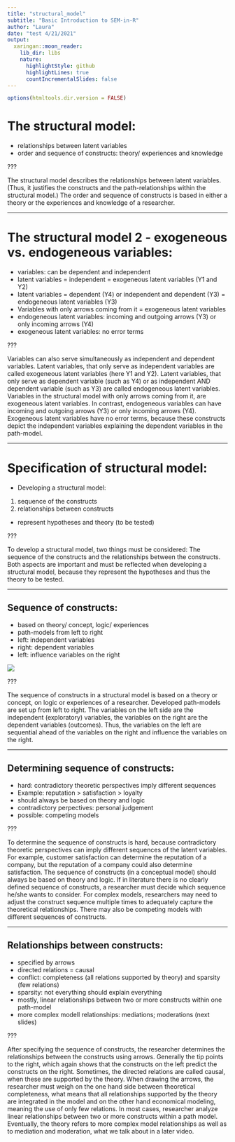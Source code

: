 ```yaml
---
title: "structural_model"
subtitle: "Basic Introduction to SEM-in-R"
author: "Laura"
date: "test 4/21/2021"
output:
  xaringan::moon_reader:
    lib_dir: libs
    nature:
      highlightStyle: github
      highlightLines: true
      countIncrementalSlides: false
---
```



```r
options(htmltools.dir.version = FALSE)
```

# The structural model:

* relationships between latent variables
* order and sequence of constructs: theory/ experiences and knowledge

???

The structural model describes the relationships between latent variables. 
(Thus, it justifies the constructs and the path-relationships within the structural model.)
The order and sequence of constructs is based in either a theory or the experiences and knowledge of a researcher.


---

# The structural model 2 - exogeneous vs. endogeneous variables:

* variables: can be dependent and independent
* latent variables = independent = exogeneous latent variables (Y1 and Y2)
* latent variables = dependent (Y4) or independent and dependent (Y3) = endogeneous latent variables (Y3)
* Variables with only arrows coming from it = exogeneous latent variables
* endogeneous latent variables: incoming and outgoing arrows (Y3) or only incoming arrows (Y4) 
* exogeneous latent variables: no error terms 

???

Variables can also serve simultaneously as independent and dependent variables.
Latent variables, that only serve as independent variables are called exogeneous latent variables (here Y1 and Y2).
Latent variables, that only serve as dependent variable (such as Y4) or as independent AND dependent variable (such as Y3) are called endogeneous latent variables.
Variables in the structural model with only arrows coming from it, are exogeneous latent variables.
In contrast, endogeneous variables can have incoming and outgoing arrows (Y3) or only incoming arrows (Y4).
Exogeneous latent variables have no error terms, because these constructs depict the independent variables explaining the dependent variables in the path-model. 

---

# Specification of structural model:
* Developing a structural model:
 1. sequence of the constructs
 2. relationships between constructs
 * represent hypotheses and theory (to be tested) 
 
???

To develop a structural model, two things must be considered: The sequence of the constructs and the relationships between the constructs.
Both aspects are important and must be reflected when developing a structural model, because they represent the hypotheses and thus the theory to be tested. 

---

## Sequence of constructs:
* based on theory/ concept, logic/ experiences
* path-models from left to right
 * left: independent variables
 * right: dependent variables
 * left: influence variables on the right

![](Figures/Path-model.png)

???

The sequence of constructs in a structural model is based on a theory or concept, on logic or experiences of a researcher. 
Developed path-models are set up from left to right. 
The variables on the left side are the independent (exploratory) variables, the variables on the right are the dependent variables (outcomes).
Thus, the variables on the left are sequential ahead of the variables on the right and influence the variables on the right. 



---

## Determining sequence of constructs:
* hard: contradictory theoretic perspectives imply different sequences 
 * Example: reputation > satisfaction > loyalty
* should always be based on theory and logic
* contradictory perpectives: personal judgement 
* possible: competing models

???

To determine the sequence of constructs is hard, because contradictory theoretic perspectives can imply different sequences of the latent variables.
For example, customer satisfaction can determine the reputation of a company, but the reputation of a company could also determine satisfaction.
The sequence of constructs (in a conceptual model) should always be based on theory and logic. 
If in literature there is no clearly defined sequence of constructs, a researcher must decide which sequence he/she wants to consider. 
For complex models, researchers may need to adjust the construct sequence multiple times to adequately capture the theoretical relationships. 
There may also be competing models with different sequences of constructs. 

---

## Relationships between constructs:
* specified by arrows
* directed relations = causal
* conflict: completeness (all relations supported by theory) and sparsity (few relations)
* sparsity: not everything should explain everything
* mostly, linear relationships between two or more constructs within one path-model
* more complex modell relationships: mediations; moderations (next slides)

???

After specifying the sequence of constructs, the researcher determines the relationships between the constructs using arrows. 
Generally the tip points to the right, which again shows that the constructs on the left predict the constructs on the right. 
Sometimes, the directed relations are called causal, when these are supported by the theory. 
When drawing the arrows, the researcher must weigh on the one hand side between theoretical completeness, what means that all relationships supported by the theory are integrated in the model and on the other hand economical modeling, meaning the use of only few relations. 
In most cases, researcher analyze linear relationships between two or more constructs within a path model. 
Eventually, the theory refers to more complex model relationships as well as to mediation and moderation, what we talk about in a later video. 



